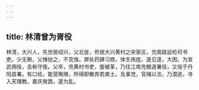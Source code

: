 ```yaml
---
---
---
```

title: 林清曾为胥役
---



林清，大兴人，先世居绍兴，父北徙，侨居大兴黄村之宋家庄，充南路巡检司书吏。少无赖，父捶挞之，不克悛。屏处药肆习商，体生疡疽，遂见逐，大困，为宣武佣役，击柝守夜。父卒，充黄村书吏，旋被革，乃往江南充粮道署役，又役于丹阳县署。有口给，能营贿赂，所得即散弃若粪土。及事觉，官绳以法，乃潜逃，寻入天理教。嘉庆癸酉，遂为乱。